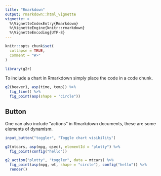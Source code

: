 ```yaml
---
title: "Rmarkdown"
output: rmarkdown::html_vignette
vignette: >
  %\VignetteIndexEntry{Rmarkdown}
  %\VignetteEngine{knitr::rmarkdown}
  %\VignetteEncoding{UTF-8}
---
```


```r
knitr::opts_chunk$set(
  collapse = TRUE,
  comment = "#>"
)

library(g2r)
```

To include a chart in Rmarkdown simply place the code in a code chunk.

```r
g2(beaver1, asp(time, temp)) %>% 
  fig_line() %>% 
  fig_point(asp(shape = "circle"))
```

## Button

One can also include "actions" in Rmarkdown documents, these are some elements of dynamism.

```r
input_button("toggler", "Toggle chart visibility")
```

```r
g2(mtcars, asp(mpg, qsec), elementId = "plotty") %>% 
  fig_point(config("hello"))
```

```r
g2_action("plotty", "toggler", data = mtcars) %>% 
  fig_point(asp(mpg, wt, shape = "circle"), config("hello")) %>% 
  render()
```
